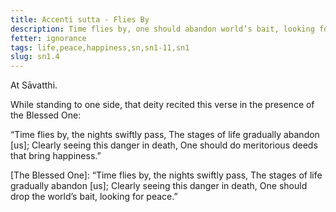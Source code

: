 ```yaml
---
title: Accenti sutta - Flies By
description: Time flies by, one should abandon world’s bait, looking for peace.
fetter: ignorance
tags: life,peace,happiness,sn,sn1-11,sn1
slug: sn1.4
---
```


At Sāvatthi.

While standing to one side, that deity recited this verse in the presence of the Blessed One:

“Time flies by, the nights swiftly pass,
The stages of life gradually abandon [us];
Clearly seeing this danger in death,
One should do meritorious deeds that bring happiness.”

[The Blessed One]: “Time flies by, the nights swiftly pass,
The stages of life gradually abandon [us];
Clearly seeing this danger in death,
One should drop the world’s bait, looking for peace.”